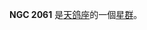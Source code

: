 {{NGCInfoBox|NGCID=NGC 2061|發現者=約翰·弗里德里希·威廉·赫歇爾|發現日期=1836年1月9日|其他編號=ESO 363-**16|曆元=J2000.0|赤經=5時42分41.9秒
|赤緯=-34°0'14"|星座=天鸽座|星體=星群|星等=|表面亮度=|藍等=}}

'''NGC 2061''' 是[[天鸽座|天鸽座]]的一個[[星群|星群]]。

{{NGCReference|2061}}